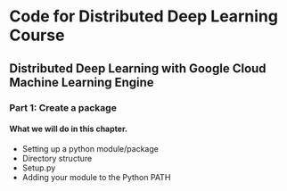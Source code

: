 # Code for Distributed Deep Learning Course
## Distributed Deep Learning with Google Cloud Machine Learning Engine

### Part 1: Create a package
#### What we will do in this chapter.

- Setting up a python module/package
- Directory structure
- Setup.py
- Adding your module to the Python PATH

